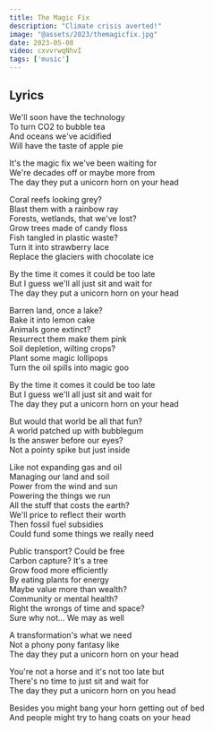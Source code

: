 ```yaml
---
title: The Magic Fix
description: "Climate crisis averted!"
image: "@assets/2023/themagicfix.jpg"
date: 2023-05-08
video: cxvvrwqNhvI
tags: ['music']
---
```


## Lyrics

We'll soon have the technology  
To turn CO2 to bubble tea  
And oceans we've acidified  
Will have the taste of apple pie

It's the magic fix we've been waiting for  
We're decades off or maybe more from  
The day they put a unicorn horn on your head

Coral reefs looking grey?  
Blast them with a rainbow ray  
Forests, wetlands, that we've lost?  
Grow trees made of candy floss  
Fish tangled in plastic waste?  
Turn it into strawberry lace  
Replace the glaciers with chocolate ice

By the time it comes it could be too late  
But I guess we'll all just sit and wait for  
The day they put a unicorn horn on your head

Barren land, once a lake?  
Bake it into lemon cake  
Animals gone extinct?  
Resurrect them make them pink  
Soil depletion, wilting crops?  
Plant some magic lollipops  
Turn the oil spills into magic goo

By the time it comes it could be too late  
But I guess we'll all just sit and wait for  
The day they put a unicorn horn on your head

But would that world be all that fun?  
A world patched up with bubblegum  
Is the answer before our eyes?  
Not a pointy spike but just inside

Like not expanding gas and oil  
Managing our land and soil  
Power from the wind and sun  
Powering the things we run  
All the stuff that costs the earth?  
We'll price to reflect their worth  
Then fossil fuel subsidies  
Could fund some things we really need

Public transport? Could be free  
Carbon capture? It's a tree  
Grow food more efficiently  
By eating plants for energy  
Maybe value more than wealth?  
Community or mental health?  
Right the wrongs of time and space?  
Sure why not... We may as well

A transformation's what we need  
Not a phony pony fantasy like  
The day they put a unicorn horn on your head

You're not a horse and it's not too late but  
There's no time to just sit and wait for  
The day they put a unicorn horn on you head

Besides you might bang your horn getting out of bed  
And people might try to hang coats on your head
